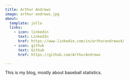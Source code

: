 ```yaml
---
title: Arthur Andrews
image: arthur-andrews.jpg
about:
  template: jolla
  links:
    - icon: linkedin
      text: LinkedIn
      href: https://www.linkedin.com/in/arthurandrews4/
    - icon: github
      text: Github
      href: https://github.com/ArthurAndrews

---
```


This is my blog, mostly about baseball statistics.

